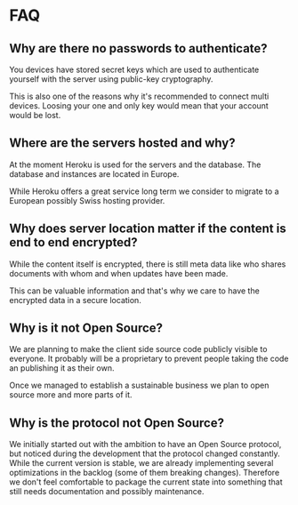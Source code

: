 # FAQ

## Why are there no passwords to authenticate?

You devices have stored secret keys which are used to authenticate yourself with the server using public-key cryptography.

This is also one of the reasons why it's recommended to connect multi devices. Loosing your one and only key would mean that your account would be lost.

## Where are the servers hosted and why?

At the moment Heroku is used for the servers and the database. The database and instances are located in Europe.

While Heroku offers a great service long term we consider to migrate to a European possibly Swiss hosting provider.

## Why does server location matter if the content is end to end encrypted?

While the content itself is encrypted, there is still meta data like who shares documents with whom and when updates have been made.

This can be valuable information and that's why we care to have the encrypted data in a secure location.

## Why is it not Open Source?

We are planning to make the client side source code publicly visible to everyone. It probably will be a proprietary to prevent people taking the code an publishing it as their own.

Once we managed to establish a sustainable business we plan to open source more and more parts of it.

## Why is the protocol not Open Source?

We initially started out with the ambition to have an Open Source protocol, but noticed during the development that the protocol changed constantly. While the current version is stable, we are already implementing several optimizations in the backlog (some of them breaking changes). Therefore we don't feel comfortable to package the current state into something that still needs documentation and possibly maintenance.
